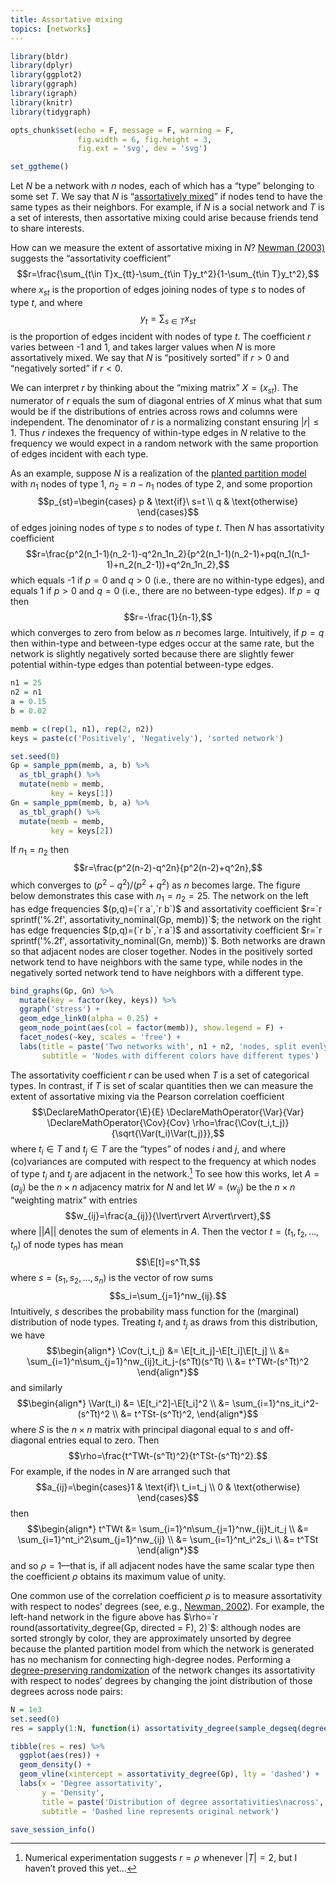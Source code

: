 ```yaml
---
title: Assortative mixing
topics: [networks]
---
```


```r
library(bldr)
library(dplyr)
library(ggplot2)
library(ggraph)
library(igraph)
library(knitr)
library(tidygraph)

opts_chunk$set(echo = F, message = F, warning = F,
               fig.width = 6, fig.height = 3,
               fig.ext = 'svg', dev = 'svg')

set_ggtheme()
```

Let $N$ be a network with $n$ nodes, each of which has a "type" belonging to some set $T$.
We say that $N$ is "[assortatively mixed](https://en.wikipedia.org/wiki/Assortative_mixing)" if nodes tend to have the same types as their neighbors.
For example, if $N$ is a social network and $T$ is a set of interests, then assortative mixing could arise because friends tend to share interests.

How can we measure the extent of assortative mixing in $N$?
[Newman (2003)](https://doi.org/10.1103/PhysRevE.67.026126) suggests the "assortativity coefficient"
$$r=\frac{\sum_{t\in T}x_{tt}-\sum_{t\in T}y_t^2}{1-\sum_{t\in T}y_t^2},$$
where $x_{st}$ is the proportion of edges joining nodes of type $s$ to nodes of type $t$, and where
$$y_t=\sum_{s\in T}x_{st}$$
is the proportion of edges incident with nodes of type $t$.
The coefficient $r$ varies between -1 and 1, and takes larger values when $N$ is more assortatively mixed.
We say that $N$ is "positively sorted" if $r>0$ and "negatively sorted" if $r<0$.

We can interpret $r$ by thinking about the "mixing matrix" $X=(x_{st})$.
The numerator of $r$ equals the sum of diagonal entries of $X$ minus what that sum would be if the distributions of entries across rows and columns were independent.
The denominator of $r$ is a normalizing constant ensuring $\lvert r\rvert\le1$.
Thus $r$ indexes the frequency of within-type edges in $N$ relative to the frequency we would expect in a random network with the same proportion of edges incident with each type.

As an example, suppose $N$ is a realization of the [planted partition model](/blog/generating-random-graphs-communities/) with $n_1$ nodes of type 1, $n_2=n-n_1$ nodes of type 2, and some proportion
$$p_{st}=\begin{cases} p & \text{if}\ s=t \\ q & \text{otherwise} \end{cases}$$
of edges joining nodes of type $s$ to nodes of type $t$.
Then $N$ has assortativity coefficient
$$r=\frac{p^2(n_1-1)(n_2-1)-q^2n_1n_2}{p^2(n_1-1)(n_2-1)+pq(n_1(n_1-1)+n_2(n_2-1))+q^2n_1n_2},$$
which equals -1 if $p=0$ and $q>0$ (i.e., there are no within-type edges), and equals 1 if $p>0$ and $q=0$ (i.e., there are no between-type edges).
If $p=q$ then
$$r=-\frac{1}{n-1},$$
which converges to zero from below as $n$ becomes large.
Intuitively, if $p=q$ then within-type and between-type edges occur at the same rate, but the network is slightly negatively sorted because there are slightly fewer potential within-type edges than potential between-type edges.

```r
n1 = 25
n2 = n1
a = 0.15
b = 0.02

memb = c(rep(1, n1), rep(2, n2))
keys = paste(c('Positively', 'Negatively'), 'sorted network')

set.seed(0)
Gp = sample_ppm(memb, a, b) %>%
  as_tbl_graph() %>%
  mutate(memb = memb,
         key = keys[1])
Gn = sample_ppm(memb, b, a) %>%
  as_tbl_graph() %>%
  mutate(memb = memb,
         key = keys[2])
```

If $n_1=n_2$ then
$$r=\frac{p^2(n-2)-q^2n}{p^2(n-2)+q^2n},$$
which converges to $(p^2-q^2)/(p^2+q^2)$ as $n$ becomes large.
The figure below demonstrates this case with $n_1=n_2=25$.
The network on the left has edge frequencies $(p,q)=(`r a`,`r b`)$ and assortativity coefficient $r=`r sprintf('%.2f', assortativity_nominal(Gp, memb))`$; the network on the right has edge frequencies $(p,q)=(`r b`,`r a`)$ and assortativity coefficient $r=`r sprintf('%.2f', assortativity_nominal(Gn, memb))`$.
Both networks are drawn so that adjacent nodes are closer together.
Nodes in the positively sorted network tend to have neighbors with the same type, while nodes in the negatively sorted network tend to have neighbors with a different type.

```r
bind_graphs(Gp, Gn) %>%
  mutate(key = factor(key, keys)) %>%
  ggraph('stress') +
  geom_edge_link0(alpha = 0.25) +
  geom_node_point(aes(col = factor(memb)), show.legend = F) +
  facet_nodes(~key, scales = 'free') +
  labs(title = paste('Two networks with', n1 + n2, 'nodes, split evenly between types'),
       subtitle = 'Nodes with different colors have different types')
```

The assortativity coefficient $r$ can be used when $T$ is a set of categorical types.
In contrast, if $T$ is set of scalar quantities then we can measure the extent of assortative mixing via the Pearson correlation coefficient
$$\DeclareMathOperator{\E}{E}
\DeclareMathOperator{\Var}{Var}
\DeclareMathOperator{\Cov}{Cov}
\rho=\frac{\Cov(t_i,t_j)}{\sqrt{\Var(t_i)\Var(t_j)}},$$
where $t_i\in T$ and $t_j\in T$ are the "types" of nodes $i$ and $j$, and where (co)variances are computed with respect to the frequency at which nodes of type $t_i$ and $t_j$ are adjacent in the network.[^equal]
To see how this works, let $A=(a_{ij})$ be the $n\times n$ adjacency matrix for $N$ and let $W=(w_{ij})$ be the $n\times n$ "weighting matrix" with entries
$$w_{ij}=\frac{a_{ij}}{\lvert\rvert A\rvert\rvert},$$
where $\lvert\rvert A\rvert\rvert$ denotes the sum of elements in $A$.
Then the vector $t=(t_1,t_2,\ldots,t_n)$ of node types has mean
$$\E[t]=s^Tt,$$
where $s=(s_1,s_2,\ldots,s_n)$ is the vector of row sums
$$s_i=\sum_{j=1}^nw_{ij}.$$
Intuitively, $s$ describes the probability mass function for the (marginal) distribution of node types.
Treating $t_i$ and $t_j$ as draws from this distribution, we have
$$\begin{align*}
\Cov(t_i,t_j)
&= \E[t_it_j]-\E[t_i]\E[t_j] \\
&= \sum_{i=1}^n\sum_{j=1}^nw_{ij}t_it_j-(s^Tt)(s^Tt) \\
&= t^TWt-(s^Tt)^2
\end{align*}$$
and similarly
$$\begin{align*}
\Var(t_i)
&= \E[t_i^2]-\E[t_i]^2 \\
&= \sum_{i=1}^ns_it_i^2-(s^Tt)^2 \\
&= t^TSt-(s^Tt)^2,
\end{align*}$$
where $S$ is the $n\times n$ matrix with principal diagonal equal to $s$ and off-diagonal entries equal to zero.
Then
$$\rho=\frac{t^TWt-(s^Tt)^2}{t^TSt-(s^Tt)^2}.$$
For example, if the nodes in $N$ are arranged such that
$$a_{ij}=\begin{cases}1 & \text{if}\ t_i=t_j \\ 0 & \text{otherwise} \end{cases}$$
then
$$\begin{align*}
t^TWt
&= \sum_{i=1}^n\sum_{j=1}^nw_{ij}t_it_j \\
&= \sum_{i=1}^nt_i^2\sum_{j=1}^nw_{ij} \\
&= \sum_{i=1}^nt_i^2s_i \\
&= t^TSt
\end{align*}$$
and so $\rho=1$---that is, if all adjacent nodes have the same scalar type then the coefficient $\rho$ obtains its maximum value of unity.

[^equal]: Numerical experimentation suggests $r=\rho$ whenever $\lvert T\rvert=2$, but I haven't proved this yet...

One common use of the correlation coefficient $\rho$ is to measure assortativity with respect to nodes' degrees (see, e.g., [Newman, 2002](https://journals.aps.org/prl/abstract/10.1103/PhysRevLett.89.208701)).
For example, the left-hand network in the figure above has $\rho=`r round(assortativity_degree(Gp, directed = F), 2)`$: although nodes are sorted strongly by color, they are approximately unsorted by degree because the planted partition model from which the network is generated has no mechanism for connecting high-degree nodes.
Performing a [degree-preserving randomization](/blog/degree-preserving-randomisation/) of the network changes its assortativity with respect to nodes' degrees by changing the joint distribution of those degrees across node pairs:

```r
N = 1e3
set.seed(0)
res = sapply(1:N, function(i) assortativity_degree(sample_degseq(degree(Gp))))

tibble(res = res) %>%
  ggplot(aes(res)) +
  geom_density() +
  geom_vline(xintercept = assortativity_degree(Gp), lty = 'dashed') +
  labs(x = 'Degree assortativity',
       y = 'Density',
       title = paste('Distribution of degree assortativities\nacross', N, 'degree-preserving randomizations'),
       subtitle = 'Dashed line represents original network')
```

```r
save_session_info()
```
